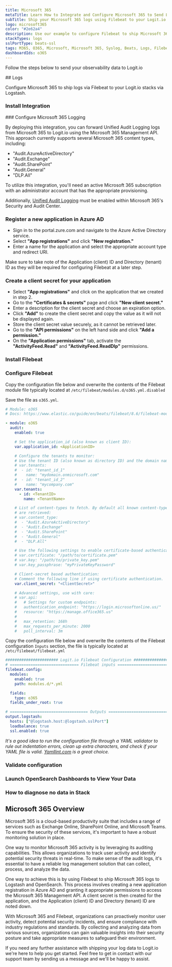 ```yaml
---
title: Microsoft 365
metaTitle: Learn How to Integrate and Configure Microsoft 365 to Send Logs
subTitle: Ship your Microsoft 365 logs using Filebeat to your Logit.io Stack
logo: microsoft365
color: "#2e62a4"
description: Use our example to configure Filebeat to ship Microsoft 365 logs to your Logit.io stacks. Configure Filebeat to send Microsoft 365 logs to Logstash or Elastic.
stackTypes: logs
sslPortType: beats-ssl
tags: M365, O365, Microsoft, Microsoft 365, Syslog, Beats, Logs, Filebeat, Files, Text, Microsoft365
dashboardIds: o365
---
```


Follow the steps below to send your observability data to Logit.io

<Steps>
  ## Logs

  Configure Microsoft 365 to ship logs via Filebeat to your Logit.io stacks via Logstash.
  
  ### Install Integration
  <InstallIntegration/>
  ### Configure Microsoft 365 Logging

  By deploying this integration, you can forward Unified Audit Logging logs 
  from Microsoft 365 to Logit.io using the Microsoft 365 Management API. 
  This approach currently supports several Microsoft 365 content types, including:

  - "Audit.AzureActiveDirectory"
  - "Audit.Exchange"
  - "Audit.SharePoint"
  - "Audit.General"
  - "DLP.All"

  To utilize this integration, you'll need an active Microsoft 365 subscription 
  with an administrator account that has the appropriate provisioning. 
  
  Additionally, [Unified Audit Logging](https://learn.microsoft.com/en-us/microsoft-365/compliance/audit-log-enable-disable?view=o365-worldwide#verify-the-auditing-status-for-your-organization) 
  must be enabled within Microsoft 365's Security and Audit Center.

  ### Register a new application in Azure AD

  - Sign in to the portal.zure.com and navigate to the Azure Active Directory service.
  - Select __"App registrations"__ and click __"New registration."__
  - Enter a name for the application and select the appropriate account type and redirect URI.

  <Callout type="info">
    Make sure to take note of the Application (client) ID and Directory (tenant) 
    ID as they will be required for configuring Filebeat at a later step.
  </Callout>

  ### Create a client secret for your application

  - Select __"App registrations"__ and click on the application that we created in step 2.
  - Go to the __"Certificates & secrets"__ page and click __"New client secret."__
  - Enter a description for the client secret and choose an expiration option.
  - Click __"Add"__ to create the client secret and copy the value as it will not be displayed again.
  - Store the client secret value securely, as it cannot be retrieved later.
  - Go to the __"API permissions"__ on the left hand side and click __"Add a permission."__
  - On the __"Application permissions"__ tab, activate the __"ActivityFeed.Read"__ and __"ActivityFeed.ReadDlp"__ permissions.

  ### Install Filebeat

  <InstallFilebeat />

  ### Configure Filebeat

  Copy the configuration file below and overwrite the contents of the Filebeat 
  module file typically located at `/etc/filebeat/modules.d/o365.yml.disabled`
        
  Save the file as `o365.yml`.

```yml copy showLineNumbers
# Module: o365
# Docs: https://www.elastic.co/guide/en/beats/filebeat/8.6/filebeat-module-o365.html

- module: o365
  audit:
    enabled: true

    # Set the application_id (also known as client ID):
    var.application_id: <ApplicationID>

    # Configure the tenants to monitor:
    # Use the tenant ID (also known as directory ID) and the domain name.
    # var.tenants:
    #  - id: "tenant_id_1"
    #    name: "mydomain.onmicrosoft.com"
    #  - id: "tenant_id_2"
    #    name: "mycompany.com"
    var.tenants:
      - id: <TenantID>
        name: <TenantName>

    # List of content-types to fetch. By default all known content-types
    # are retrieved:
    # var.content_type:
    #  - "Audit.AzureActiveDirectory"
    #  - "Audit.Exchange"
    #  - "Audit.SharePoint"
    #  - "Audit.General"
    #  - "DLP.All"

    # Use the following settings to enable certificate-based authentication:
    # var.certificate: "/path/to/certificate.pem"
    # var.key: "/path/to/private_key.pem"
    # var.key_passphrase: "myPrivateKeyPassword"

    # Client-secret based authentication:
    # Comment the following line if using certificate authentication.
    var.client_secret: "<ClientSecret>"

    # Advanced settings, use with care:
    # var.api:
    #   # Settings for custom endpoints:
    #   authentication_endpoint: "https://login.microsoftonline.us/"
    #   resource: "https://manage.office365.us"
    #
    #   max_retention: 168h
    #   max_requests_per_minute: 2000
    #   poll_interval: 3m
```

  Copy the configuration file below and overwrite the contents of the Filebeat 
  configuration `Inputs` section, the file is typically located at `/etc/filebeat/filebeat.yml`
  
  ```yml copy filename="filebeat.yml" showLineNumbers /@logstash.host/ /@logstash.sslPort/
  ####################### Logit.io Filebeat Configuration ########################
  # ============================== Filebeat inputs ===============================
  filebeat.config:
    modules:
      enabled: true            
      path: modules.d/*.yml

    fields:
      type: o365
    fields_under_root: true
  
  # ================================== Outputs ===================================
  output.logstash:
    hosts: ["@logstash.host:@logstash.sslPort"]
    loadbalance: true
    ssl.enabled: true
  ```

  _It's a good idea to run the configuration file through a YAML 
  validator to rule out indentation errors, clean up extra characters, 
  and check if your YAML file is valid. [Yamllint.com](https://yamllint.com) is a great choice._

  ### Validate configuration
  
  <ValidateBeat beatname="filebeat" />

  ### Launch OpenSearch Dashboards to View Your Data

  <LaunchVisualizer type="logs" />

  ### How to diagnose no data in Stack

  <DiagnoseNoData />

</Steps>

## Microsoft 365 Overview

Microsoft 365 is a cloud-based productivity suite that includes a range of 
services such as Exchange Online, SharePoint Online, and Microsoft Teams. 
To ensure the security of these services, it's important to have a 
robust monitoring solution in place.

One way to monitor Microsoft 365 activity is by leveraging its auditing 
capabilities. This allows organizations to track user activity and identify 
potential security threats in real-time. To make sense of the audit logs, 
it's essential to have a reliable log management solution that can 
collect, process, and analyze the data.

One way to achieve this is by using Filebeat to ship Microsoft 365 logs to 
Logstash and OpenSearch. This process involves creating a new application 
registration in Azure AD and granting it appropriate permissions to access 
the Microsoft 365 Management API. A client secret is then created for the 
application, and the Application (client) ID and 
Directory (tenant) ID are noted down.

With Microsoft 365 and Filebeat, organizations can proactively monitor user 
activity, detect potential security incidents, and ensure compliance with 
industry regulations and standards. By collecting and analyzing data from 
various sources, organizations can gain valuable insights into their security 
posture and take appropriate measures to safeguard their environment.

If you need any further assistance with shipping your log data to Logit.io 
we're here to help you get started. Feel free to get in contact with our support team 
by sending us a message <IntercomButton text="via live chat" /> and we'll be happy to assist.